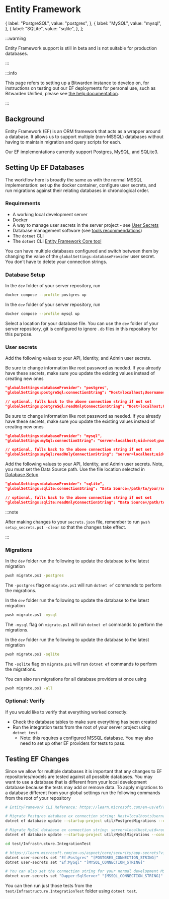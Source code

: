 
# Entity Framework

  {
    label: "PostgreSQL",
    value: "postgres",
  },
  {
    label: "MySQL",
    value: "mysql",
  },
  {
    label: "SQLite",
    value: "sqlite",
  },
];

:::warning

Entity Framework support is still in beta and is not suitable for production databases.

:::

:::info

This page refers to setting up a Bitwarden instance to develop on, for instructions on testing out
our EF deployments for personal use, such as Bitwarden Unified, please see
[the help documentation](https://bitwarden.com/help/install-and-deploy-unified-beta/).

:::

## Background

Entity Framework (EF) is an ORM framework that acts as a wrapper around a database. It allows us to
support multiple (non-MSSQL) databases without having to maintain migration and query scripts for
each.

Our EF implementations currently support Postgres, MySQL, and SQLite3.

## Setting Up EF Databases

The workflow here is broadly the same as with the normal MSSQL implementation: set up the docker
container, configure user secrets, and run migrations against their relating databases in
chronological order.

### Requirements

- A working local development server
- Docker
- A way to manage user secrets in the server project - see
  [User Secrets](../../../../contributing/user-secrets.md)
- Database management software (see [tools recommendations](../../../tools/index.md#databases))
- The `dotnet` CLI
- The `dotnet` CLI [Entity Framework Core tool](https://docs.microsoft.com/en-us/ef/core/cli/dotnet)

You can have multiple databases configured and switch between them by changing the value of the
`globalSettings:databaseProvider` user secret. You don’t have to delete your connection strings.

### Database Setup

<Tabs
    groupId="provider"
    values={providers}>
<TabItem value="postgres">

In the `dev` folder of your server repository, run

```bash
docker compose --profile postgres up
```

</TabItem>
<TabItem value="mysql">

In the `dev` folder of your server repository, run

```bash
docker compose --profile mysql up
```

</TabItem>
<TabItem value="sqlite">

Select a location for your database file. You can use the `dev` folder of your server repository,
git is configured to ignore `.db` files in this repository for this purpose.

</TabItem>
</Tabs>

### User secrets

Add the following values to your API, Identity, and Admin user secrets.

<Tabs
    groupId="provider"
    values={providers}>
<TabItem value="postgres">

Be sure to change information like root password as needed. If you already have these secrets, make
sure you update the existing values instead of creating new ones

```json
"globalSettings:databaseProvider": "postgres",
"globalSettings:postgreSql:connectionString": "Host=localhost;Username=postgres;Password=example;Database=vault_dev;Include Error Detail=true",

// optional, falls back to the above connection string if not set
"globalSettings:postgreSql:readOnlyConnectionString": "Host=localhost;Username=postgres;Password=example;Database=vault_dev;Include Error Detail=true",
```

</TabItem>
<TabItem value="mysql">

Be sure to change information like root password as needed. If you already have these secrets, make
sure you update the existing values instead of creating new ones

```json
"globalSettings:databaseProvider": "mysql",
"globalSettings:mySql:connectionString": "server=localhost;uid=root;pwd=example;database=vault_dev",

// optional, falls back to the above connection string if not set
"globalSettings:mySql:readOnlyConnectionString": "server=localhost;uid=root;pwd=example;database=vault_dev",
```

</TabItem>
<TabItem value="sqlite">

Add the following values to your API, Identity, and Admin user secrets. Note, you must set the Data
Source path. Use the file location selected in [Database Setup](#database-setup)

```json
"globalSettings:databaseProvider": "sqlite",
"globalSettings:sqlite:connectionString": "Data Source=/path/to/your/server/repo/dev/db/bitwarden.db",

// optional, falls back to the above connection string if not set
"globalSettings:sqlite:readOnlyConnectionString": "Data Source=/path/to/your/server/repo/dev/db/bitwarden.db",
```

</TabItem>
</Tabs>

:::note

After making changes to your `secrets.json` file, remember to run `pwsh setup_secrets.ps1 -clear` so
that the changes take effect.

:::

### Migrations

<Tabs
    groupId="provider"
    values={providers}>
<TabItem value="postgres">

In the `dev` folder run the following to update the database to the latest migration

```bash
pwsh migrate.ps1 -postgres
```

The `-postgres` flag on `migrate.ps1` will run `dotnet ef` commands to perform the migrations.

</TabItem>
<TabItem value="mysql">

In the `dev` folder run the following to update the database to the latest migration

```bash
pwsh migrate.ps1 -mysql
```

The `-mysql` flag on `migrate.ps1` will run `dotnet ef` commands to perform the migrations.

</TabItem>
<TabItem value="sqlite">

In the `dev` folder run the following to update the database to the latest migration

```bash
pwsh migrate.ps1 -sqlite
```

The `-sqlite` flag on `migrate.ps1` will run `dotnet ef` commands to perform the migrations.

</TabItem>
</Tabs>

You can also run migrations for all database providers at once using

```bash
pwsh migrate.ps1 -all
```

### Optional: Verify

If you would like to verify that everything worked correctly:

- Check the database tables to make sure everything has been created
- Run the integration tests from the root of your server project using `dotnet test`.
  - Note: this requires a configured MSSQL database. You may also need to set up other EF providers
    for tests to pass.

## Testing EF Changes

Since we allow for multiple databases it is important that any changes to EF repositories/models are
tested against all possible databases. You may want to use a database that is different from your
local development database because the tests may add or remove data. To apply migrations to a
database different from your global settings run the following commands from the root of your
repository

```bash
# EntityFramework CLI Reference: https://learn.microsoft.com/en-us/ef/core/cli/dotnet

# Migrate Postgres database ex connection string: Host=localhost;Username=postgres;Password=SET_A_PASSWORD_HERE_123;Database=vault_dev_test
dotnet ef database update --startup-project util/PostgresMigrations --connection "[POSTGRES_CONNECTION_STRING]"

# Migrate MySql database ex connection string: server=localhost;uid=root;pwd=SET_A_PASSWORD_HERE_123;database=vault_dev_test
dotnet ef database update --startup-project util/MySqlMigrations --connection "[MYSQL_CONNECTION_STRING]"

cd test/Infrastructure.IntegrationTest

# https://learn.microsoft.com/en-us/aspnet/core/security/app-secrets?view=aspnetcore-6.0&tabs=windows#secret-manager
dotnet user-secrets set "Ef:Postgres" "[POSTGRES_CONNECTION_STRING]"
dotnet user-secrets set "Ef:MySql" "[MYSQL_CONNECTION_STRING]"

# You can also set the connection string for your normal development MS SQL database like below
dotnet user-secrets set "Dapper:SqlServer" "[MSSQL_CONNECTION_STRING]"
```

You can then run just those tests from the `test/Infrastructure.IntegrationTest` folder using
`dotnet test`.
